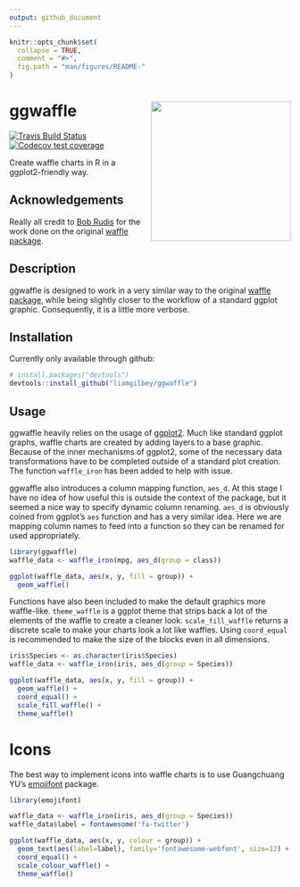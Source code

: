 ```yaml
---
output: github_document
---
```


<!-- README.md is generated from README.Rmd. Please edit that file -->

```r
knitr::opts_chunk$set(
  collapse = TRUE,
  comment = "#>",
  fig.path = "man/figures/README-"
)
```

# ggwaffle <img src="man/figures/logo.png" align="right" width=250/>

<!-- badges: start -->
[![Travis Build Status](https://travis-ci.org/liamgilbey/ggwaffle.svg?branch=master)](https://travis-ci.org/liamgilbey/ggwaffle)
[![Codecov test coverage](https://codecov.io/gh/liamgilbey/ggwaffle/branch/master/graph/badge.svg)](https://app.codecov.io/gh/liamgilbey/ggwaffle?branch=master)
<!-- badges: end -->

Create waffle charts in R in a ggplot2-friendly way.

##  Acknowledgements

Really all credit to [Bob Rudis](https://github.com/hrbrmstr) for the work done on the original [waffle package](https://github.com/hrbrmstr/waffle). 

## Description

ggwaffle is designed to work in a very similar way to the original [waffle package](https://github.com/hrbrmstr/waffle), while being slightly closer to the workflow of a standard ggplot graphic. Consequently, it is a little more verbose.

## Installation

Currently only available through github: 

```r
# install.packages("devtools")
devtools::install_github("liamgilbey/ggwaffle")
```

## Usage

ggwaffle heavily relies on the usage of [ggplot2](https://github.com/tidyverse/ggplot2). Much like standard ggplot graphs, waffle charts are created by adding layers to a base graphic.
Because of the inner mechanisms of ggplot2, some of the necessary data transformations have to be completed outside of a standard plot creation. The function `waffle_iron` has been added to help with issue.

ggwaffle also introduces a column mapping function, `aes_d`. At this stage I have no idea of how useful this is outside the context of the package, but it seemed a nice way to specify dynamic column renaming.
`aes_d` is obviously coined from ggplot's `aes` function and has a very similar idea. Here we are mapping column names to feed into a function so they can be renamed for used appropriately.

```r
library(ggwaffle)
waffle_data <- waffle_iron(mpg, aes_d(group = class))

ggplot(waffle_data, aes(x, y, fill = group)) + 
  geom_waffle()
```


Functions have also been included to make the default graphics more waffle-like.
``theme_waffle`` is a ggplot theme that strips back a lot of the elements of the waffle to create a cleaner look. ``scale_fill_waffle`` returns a discrete scale to make your charts look a lot like waffles.
Using ``coord_equal`` is recommended to make the size of the blocks even in all dimensions.

```r
iris$Species <- as.character(iris$Species)
waffle_data <- waffle_iron(iris, aes_d(group = Species))

ggplot(waffle_data, aes(x, y, fill = group)) + 
  geom_waffle() + 
  coord_equal() + 
  scale_fill_waffle() + 
  theme_waffle()
```


# Icons

The best way to implement icons into waffle charts is to use Guangchuang YU's [emojifont](https://cran.r-project.org/web/packages/emojifont/vignettes/emojifont.html) package. 

```r
library(emojifont)  

waffle_data <- waffle_iron(iris, aes_d(group = Species)) 
waffle_data$label = fontawesome('fa-twitter')

ggplot(waffle_data, aes(x, y, colour = group)) + 
  geom_text(aes(label=label), family='fontawesome-webfont', size=12) +
  coord_equal() + 
  scale_colour_waffle() + 
  theme_waffle()  
```
